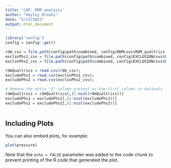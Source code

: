 ```yaml
---
title: 'CAP: RDM analysis'
author: "Hayley Brooks"
date: "5/13/2021"
output: html_document
---
```


```r

library('config')
config = config::get()

rdm_csv = file.path(config$path$combined, config$RDMcsvs$RDM_qualtrics);
exclsnPhs1_csv = file.path(config$path$combined, config$EXCLUSIONcsvs$RDM_AX_Qual_Phs1exclusion);
exclsnPhs2_csv = file.path(config$path$combined, config$EXCLUSIONcsvs$RDM_AX_Qual_Phs2exclusion);

rdmQualtrics = read.csv(rdm_csv);
excludePhs1 = read.csv(exclsnPhs1_csv);
excludePhs2 = read.csv(exclsnPhs2_csv);

# Remove the extra "X" column present as the first column in datasets
rdmQualtrics = rdmQualtrics[,(2:ncol(rdmQualtrics))]
excludePhs1 = excludePhs1[,(2:ncol(excludePhs1))]
excludePhs2 = excludePhs2[,(2:ncol(excludePhs2))]

```


```r
```

## Including Plots

You can also embed plots, for example:

```r
plot(pressure)
```

Note that the `echo = FALSE` parameter was added to the code chunk to prevent printing of the R code that generated the plot.
